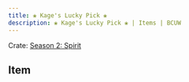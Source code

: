 ---
title: ❀ Kage's Lucky Pick ❀
description: ❀ Kage's Lucky Pick ❀ | Items | BCUW
---

Crate: [Season 2: Spirit](/crates/season/s2/)

## Item
<Cdn path="2D/Spirit" name="❀ Kage's Lucky Pick ❀" ext="png" fileNameOverride='KagesLuckyPick' />